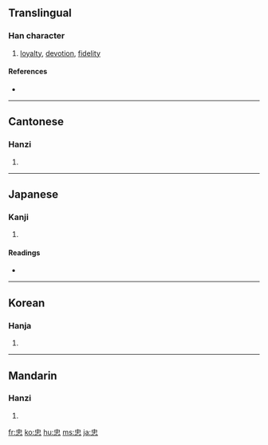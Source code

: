 ==Translingual==

===Han character===
{{Han char|rn=61|rad=心|as=04|sn=7|four=5033<sub>6</sub>|canj=中心 (LP)}}

# [[loyalty]], [[devotion]], [[fidelity]]

====References====
* {{Han ref|kx=0377.130|dkj=10353|dj=0704.060|hdz=42273.150|uh=5FE0|ud=24544|bh=A9BE|bd=43454}}

----

==Cantonese==

===Hanzi===
{{yue-hanzi|jyut=|y=[[jung1]]}}

# {{defn|Cantonese}}

----

==Japanese==

===Kanji===
{{ja-kanji|grade=6|rs=心04}}

# {{defn|Japanese}}

====Readings====
* {{ja-readings|on=[[ちゅう]] (chū)|kun=[[まごころ]] (magokoro)}}

----

==Korean==

===Hanja===
{{ko-hanja|hangeul=충|eumhun=|rv=chung|mr=ch'ung|y=chwung}}

# {{defn|Korean}}

----

==Mandarin==

===Hanzi===
{{cmn-hanzi|pin=[[zhōng]] ([[zhong1]])|wg=chung<sup>1</sup>}}

# {{defn|Mandarin}}

[[fr:忠]]
[[ko:忠]]
[[hu:忠]]
[[ms:忠]]
[[ja:忠]]
